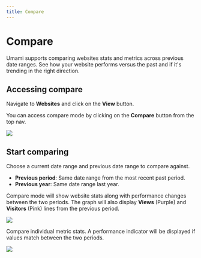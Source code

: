```yaml
---
title: Compare
---
```


# Compare

Umami supports comparing websites stats and metrics across previous date ranges. See how your website performs versus the past and if it's
trending in the right direction.

## Accessing compare

Navigate to **Websites** and click on the **View** button.

You can access compare mode by clicking on the **Compare** button from the top nav.

<img src="https://static.umami.dev/website/images/docs/v2/website-navbar.png" />

## Start comparing

Choose a current date range and previous date range to compare against.

- **Previous period**: Same date range from the most recent past period.
- **Previous year**: Same date range last year.

Compare mode will show website stats along with performance changes between the two periods.
The graph will also display **Views** (Purple) and **Visitors** (Pink) lines from the previous period.

<img src="https://static.umami.dev/website/images/docs/v2/compare-graph.png" />

Compare individual metric stats. A performance indicator will be displayed if values match between the two periods.

<img src="https://static.umami.dev/website/images/docs/v2/compare-metrics.png" />
